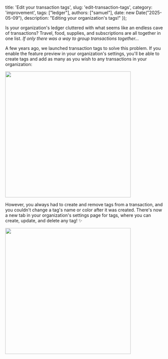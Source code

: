   title: 'Edit your transaction tags',
  slug: 'edit-transaction-tags',
  category: 'improvement',
  tags: ["ledger"],
  authors: ["samuel"], 
  date: new Date("2025-05-09"),
  description: "Editing your organization's tags!"
});

Is your organization's ledger cluttered with what seems like an endless cave of transactions? Travel, food, supplies, and subscriptions are all together in one list. *If only there was a way to group transactions together...*

A few years ago, we launched transaction tags to solve this problem. If you enable the feature preview in your organization's settings, you'll be able to create tags and add as many as you wish to any transactions in your organization:

<img src="https://hc-cdn.hel1.your-objectstorage.com/s/v3/bd64e7ceaeb2f76bfcac5eb4aeab090b98e83825_screenshot_from_2025-05-09_10-10-43.png" width="400px" />

However, you always had to create and remove tags from a transaction, and you couldn't change a tag's name or color after it was created. There's now a new tab in your organization's settings page for tags, where you can create, update, and delete any tag! ✨

<img src="https://hc-cdn.hel1.your-objectstorage.com/s/v3/87f5eb15d6af9f10a40bbd54caa73c2d650dface_screenshot_from_2025-05-09_10-10-57.png" width="400px" />
